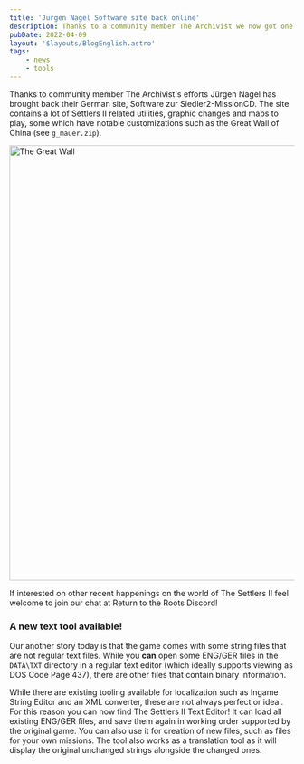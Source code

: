 ```yaml
---
title: 'Jürgen Nagel Software site back online'
description: Thanks to a community member The Archivist we now got one legendary site back to the internet.
pubDate: 2022-04-09
layout: '$layouts/BlogEnglish.astro'
tags:
    - news
    - tools
---
```



Thanks to community member The Archivist's efforts Jürgen Nagel has brought back their German site, <Link href="http://www.jnsoftware.de/Siedler2/home.htm">Software zur Siedler2-MissionCD</Link>. The site contains a lot of Settlers II related utilities, graphic changes and maps to play, some which have notable customizations such as the Great Wall of China (see `g_mauer.zip`).

<img alt="The Great Wall" src="/assets/2022-04-09_The_Great_Wall.png" width="1024" height="768" loading="lazy" />

If interested on other recent happenings on the world of The Settlers II feel welcome to join our chat at <Link href="https://discord.gg/kyTQsSx">Return to the Roots Discord</Link>!

### A new text tool available!

Our another story today is that the game comes with some string files that are not regular text files. While you **can** open some ENG/GER files in the `DATA\TXT` directory in a regular text editor (which ideally supports viewing as DOS Code Page 437), there are other files that contain binary information.

While there are existing tooling available for localization such as Ingame String Editor and an XML converter, these are not always perfect or ideal. For this reason you can now find <Link href="https://codesandbox-astro-solidjs-playground.vercel.app/settlers2Text">The Settlers II Text Editor</Link>! It can load all existing ENG/GER files, and save them again in working order supported by the original game. You can also use it for creation of new files, such as files for your own missions. The tool also works as a translation tool as it will display the original unchanged strings alongside the changed ones.
